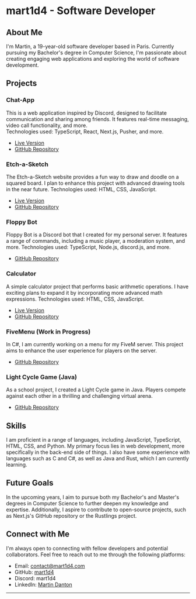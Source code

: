 # mart1d4 - Software Developer

## About Me

I'm Martin, a 19-year-old software developer based in Paris. Currently pursuing my Bachelor's degree in Computer Science, I'm passionate about creating engaging web applications and exploring the world of software development.

## Projects

### Chat-App

This is a web application inspired by Discord, designed to facilitate communication and sharing among friends. It features real-time messaging, video call functionality, and more.<br/> Technologies used: TypeScript, React, Next.js, Pusher, and more.

-   [Live Version](https://chat-app.mart1d4.dev/)
-   [GitHub Repository](https://github.com/mart1d4/chat-app)

### Etch-a-Sketch

The Etch-a-Sketch website provides a fun way to draw and doodle on a squared board. I plan to enhance this project with advanced drawing tools in the near future. Technologies used: HTML, CSS, JavaScript.

-   [Live Version](https://etch-a-sketch.mart1d4.com/)
-   [GitHub Repository](https://github.com/mart1d4/etch-a-sketch)

### Floppy Bot

Floppy Bot is a Discord bot that I created for my personal server. It features a range of commands, including a music player, a moderation system, and more. Technologies used: TypeScript, Node.js, discord.js, and more.

-   [GitHub Repository](https://github.com/mart1d4/floppy-bot)

### Calculator

A simple calculator project that performs basic arithmetic operations. I have exciting plans to expand it by incorporating more advanced math expressions. Technologies used: HTML, CSS, JavaScript.

-   [Live Version](https://calculator.mart1d4.com/)
-   [GitHub Repository](https://github.com/mart1d4/calculator)

### FiveMenu (Work in Progress)

In C#, I am currently working on a menu for my FiveM server. This project aims to enhance the user experience for players on the server.

-   [GitHub Repository](https://github.com/mart1d4/five-menu)

### Light Cycle Game (Java)

As a school project, I created a Light Cycle game in Java. Players compete against each other in a thrilling and challenging virtual arena.

-   [GitHub Repository](https://github.com/mart1d4/light-cycles)

## Skills

I am proficient in a range of languages, including JavaScript, TypeScript, HTML, CSS, and Python. My primary focus lies in web development, more specifically in the back-end side of things. I also have some experience with languages such as C and C#, as well as Java and Rust, which I am currently learning.

## Future Goals

In the upcoming years, I aim to pursue both my Bachelor's and Master's degrees in Computer Science to further deepen my knowledge and expertise. Additionally, I aspire to contribute to open-source projects, such as Next.js's GitHub repository or the Rustlings project.

## Connect with Me

I'm always open to connecting with fellow developers and potential collaborators. Feel free to reach out to me through the following platforms:

-   Email: [contact@mart1d4.com](mailto:contact@mart1d4.com)
-   GitHub: [mart1d4](https://www.github.com/mart1d4)
-   Discord: mart1d4
-   LinkedIn: [Martin Danton](https://www.linkedin.com/in/martin-danton-ba3458239/)

---
